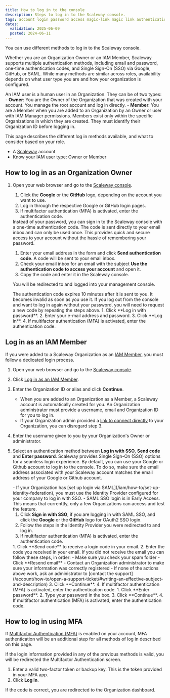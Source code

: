 ```yaml
---
title: How to log in to the console
description: Steps to log in to the Scaleway console.
tags: account login password access magic-link magic link authentication code SSO
dates:
  validation: 2025-06-09
  posted: 2024-06-11
---
```



You can use different methods to log in to the Scaleway console.

Whether you are an Organization Owner or an IAM Member, Scaleway supports multiple authentication methods, including email and password, one-time authentication codes, and Single Sign-On (SSO) via Google, GitHub, or SAML. While many methods are similar across roles, availability depends on what user type you are and how your organization is configured.

An IAM user is a human user in an Organization. They can be of two types:
    - **Owner**: You are the Owner of the Organization that was created with your account. You manage the root account and log in directly.
    - **Member**: You are a Member when you are added to an Organization by an Owner or user with IAM Manager permissions. Members exist only within the specific Organizations in which they are created. They must identify their Organization ID before logging in.

This page describes the different log in methods available, and what to consider based on your role.

<Requirements />

- A [Scaleway](https://www.scaleway.com/en/) account
- Know your IAM user type: Owner or Member

## How to log in as an Organization Owner

1. Open your web browser and go to the [Scaleway console](https://console.scaleway.com).
    <Tabs id="create-account">
      <TabsTab label="Log in with SSO">
      1. Click the **Google** or the **GitHub** logo, depending on the account you want to use.
      2. Log in through the respective Google or GitHub login pages.
      3. If multifactor authentication (MFA) is activated, enter the authentication code.
      </TabsTab>
      <TabsTab label="Authentication code">
      Instead of your password, you can sign in to the Scaleway console with a one-time authentication code. The code is sent directly to your email inbox and can only be used once. This provides quick and secure access to your account without the hassle of remembering your password.

      1. Enter your email address in the form and click **Send authentication code**.
        A code will be sent to your email inbox.
      2. Check your email inbox for an email with the subject **Use the authentication code to access your account** and open it.
      3. Copy the code and enter it in the Scaleway console.
          <Lightbox image={image} alt="" />

      You will be redirected to and logged into your management console.

      <Message type="note">
        The authentication code expires 10 minutes after it is sent to you. It becomes invalid as soon as you use it. If you log out from the console and want to log in again without your password, you will need to request a new code by repeating the steps above.
      </Message>
    </TabsTab>
     <TabsTab label="Password">
      1. Click **Log in with password**.
      2. Enter your e-mail address and password.
      3. Click **Log in**.
      4. If multifactor authentication (MFA) is activated, enter the authentication code.
      </TabsTab>
    </Tabs>

## Log in as an IAM Member

If you were added to a Scaleway Organization as an [IAM Member](/iam/concepts#members), you must follow a dedicated login process.

1. Open your web browser and go to the [Scaleway console](https://console.scaleway.com).
2. Click [Log in as an IAM Member](https://account.scaleway.com/member-login).
3. Enter the Organization ID or alias and click **Continue**.
    <Message type="important">
      - When you are added to an Organization as a Member, a Scaleway account is automatically created for you. An Organization administrator must provide a username, email and Organization ID for you to log in.
      - If your Organization admin provided a [link to connect directly](/organizations-and-projects/how-to/set-organization-alias) to your Organization, you can disregard step 3.
    </Message>
4. Enter the username given to you by your Organization's Owner or administrator.
5. Select an authentication method between **Log in with SSO**, **Send code** and **Enter password**.
    <Tabs id="create-account">
      <TabsTab label="Log in with SSO">
      Scaleway provides Single Sign-On (SSO) options for a seamless login experience. By default, you can use your Google or Github account to log in to the console. To do so, make sure the email address associated with your Scaleway account matches the email address of your Google or Github account.

      <Message type="important">
        - If your Organization has [set up login via SAML](/iam/how-to/set-up-identity-federation), you must use the Identity Provider configured for your company to log in with SSO.
        - SAML SSO login is in Early Access. This means that currenttly, only a few Organizations can access and test the feature.
      </Message>

      1. Click **Sign in with SSO**, if you are logging in with SAML SSO, and click the **Google** or the **GitHub** logo for OAuth2 SSO login.
      2. Follow the steps in the Identity Provider you were redirected to and log in.
      3. If multifactor authentication (MFA) is activated, enter the authentication code.
      </TabsTab>
      <TabsTab label="Authentication code">
      1. Click **Send code** to receive a login code in your email.
      2. Enter the code you received in your email.
          <Message type="tip">
            If you did not receive the email you can follow these steps, in order:
              - Make sure you check your spam folder
              - Click **Resend email**
              - Contact an Organization administrator to make sure your information was correctly registered
              - If none of the actions above work, ask an administrator to [contact the support](/account/how-to/open-a-support-ticket/#writing-an-effective-subject-and-description)
          </Message>
      3. Click **Continue**.
      4. If multifactor authentication (MFA) is activated, enter the authentication code.
      </TabsTab>
      <TabsTab label="Password">
      1. Click **Enter password**.
      2. Type your password in the box.
      3. Click **Continue**.
      4. If multifactor authentication (MFA) is activated, enter the authentication code.
      </TabsTab>
    </Tabs>

## How to log in using MFA

If [Multifactor Authentication (MFA)](/account/how-to/use-2fa) is enabled on your account, MFA authentication will be an additional step for all methods of log in described on this page.

If the login information provided in any of the previous methods is valid, you will be redirected the Multifactor Authentication screen.

1. Enter a valid two-factor token or backup key.
    <Message type="note">
      This is the token provided in your MFA app.
    </Message>
2. Click **Log in**.

If the code is correct, you are redirected to the Organization dashboard.